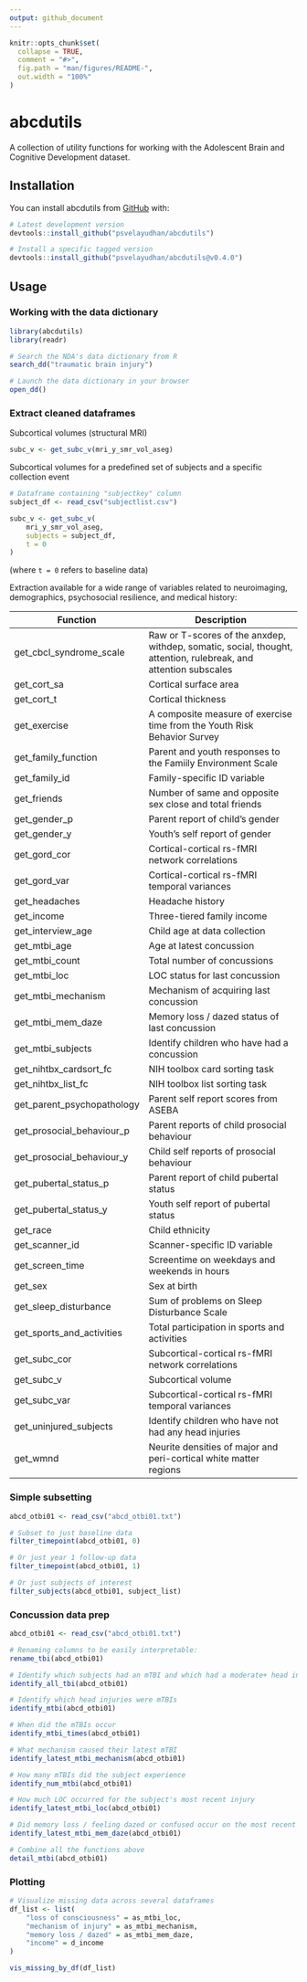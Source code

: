 ```yaml
---
output: github_document
---
```


<!-- README.md is generated from README.Rmd. Please edit that file -->

```r
knitr::opts_chunk$set(
  collapse = TRUE,
  comment = "#>",
  fig.path = "man/figures/README-",
  out.width = "100%"
)
```

# abcdutils

<!-- badges: start -->
<!-- badges: end -->

A collection of utility functions for working with the Adolescent Brain and Cognitive Development dataset.

## Installation

You can install abcdutils from [GitHub](https://github.com/) with:

```r
# Latest development version
devtools::install_github("psvelayudhan/abcdutils")

# Install a specific tagged version
devtools::install_github("psvelayudhan/abcdutils@v0.4.0")
```

## Usage

### Working with the data dictionary

```r
library(abcdutils)
library(readr)

# Search the NDA's data dictionary from R
search_dd("traumatic brain injury")

# Launch the data dictionary in your browser
open_dd()
```

### Extract cleaned dataframes

Subcortical volumes (structural MRI)

```r
subc_v <- get_subc_v(mri_y_smr_vol_aseg)
```

Subcortical volumes for a predefined set of subjects and a specific collection event

```r
# Dataframe containing "subjectkey" column
subject_df <- read_csv("subjectlist.csv")

subc_v <- get_subc_v(
    mri_y_smr_vol_aseg,
    subjects = subject_df,
    t = 0
)
```

(where `t = 0` refers to baseline data)

Extraction available for a wide range of variables related to neuroimaging, demographics, psychosocial resilience, and medical history:

| Function                   | Description                                                                                                     |
| ----                       | -----                                                                                                           |
| get_cbcl_syndrome_scale    | Raw or T-scores of the anxdep, withdep, somatic, social, thought, attention, rulebreak, and attention subscales |
| get_cort_sa                | Cortical surface area                                                                                           |
| get_cort_t                 | Cortical thickness                                                                                              |
| get_exercise               | A composite measure of exercise time from the Youth Risk Behavior Survey                                        |
| get_family_function        | Parent and youth responses to the Famiily Environment Scale                                                     |
| get_family_id              | Family-specific ID variable                                                                                     |
| get_friends                | Number of same and opposite sex close and total friends                                                         |
| get_gender_p               | Parent report of child's gender                                                                                 |
| get_gender_y               | Youth's self report of gender                                                                                   |
| get_gord_cor               | Cortical-cortical rs-fMRI network correlations                                                                  |
| get_gord_var               | Cortical-cortical rs-fMRI temporal variances                                                                    |
| get_headaches              | Headache history                                                                                                |
| get_income                 | Three-tiered family income                                                                                      |
| get_interview_age          | Child age at data collection                                                                                    |
| get_mtbi_age               | Age at latest concussion                                                                                        |
| get_mtbi_count             | Total number of concussions                                                                                     |
| get_mtbi_loc               | LOC status for last concussion                                                                                  |
| get_mtbi_mechanism         | Mechanism of acquiring last concussion                                                                          |
| get_mtbi_mem_daze          | Memory loss / dazed status of last concussion                                                                   |
| get_mtbi_subjects          | Identify children who have had a concussion                                                                     |
| get_nihtbx_cardsort_fc     | NIH toolbox card sorting task                                                                                   |
| get_nihtbx_list_fc         | NIH toolbox list sorting task                                                                                   |
| get_parent_psychopathology | Parent self report scores from ASEBA                                                                            |
| get_prosocial_behaviour_p  | Parent reports of child prosocial behaviour                                                                     |
| get_prosocial_behaviour_y  | Child self reports of prosocial behaviour                                                                       |
| get_pubertal_status_p      | Parent report of child pubertal status                                                                          |
| get_pubertal_status_y      | Youth self report of pubertal status                                                                            |
| get_race                   | Child ethnicity                                                                                                 |
| get_scanner_id             | Scanner-specific ID variable                                                                                    |
| get_screen_time            | Screentime on weekdays and weekends in hours                                                                    |
| get_sex                    | Sex at birth                                                                                                    |
| get_sleep_disturbance      | Sum of problems on Sleep Disturbance Scale                                                                      |
| get_sports_and_activities  | Total participation in sports and activities                                                                    |
| get_subc_cor               | Subcortical-cortical rs-fMRI network correlations                                                               |
| get_subc_v                 | Subcortical volume                                                                                              |
| get_subc_var               | Subcortical-cortical rs-fMRI temporal variances                                                                 |
| get_uninjured_subjects     | Identify children who have not had any head injuries                                                            |
| get_wmnd                   | Neurite densities of major and peri-cortical white matter regions                                               |

### Simple subsetting

```r
abcd_otbi01 <- read_csv("abcd_otbi01.txt")

# Subset to just baseline data
filter_timepoint(abcd_otbi01, 0)

# Or just year 1 follow-up data
filter_timepoint(abcd_otbi01, 1)

# Or just subjects of interest
filter_subjects(abcd_otbi01, subject_list)
```

### Concussion data prep

```r
abcd_otbi01 <- read_csv("abcd_otbi01.txt")

# Renaming columns to be easily interpretable:
rename_tbi(abcd_otbi01)

# Identify which subjects had an mTBI and which had a moderate+ head injury:
identify_all_tbi(abcd_otbi01)

# Identify which head injuries were mTBIs
identify_mtbi(abcd_otbi01)

# When did the mTBIs occur
identify_mtbi_times(abcd_otbi01)

# What mechanism caused their latest mTBI
identify_latest_mtbi_mechanism(abcd_otbi01)

# How many mTBIs did the subject experience
identify_num_mtbi(abcd_otbi01)

# How much LOC occurred for the subject's most recent injury
identify_latest_mtbi_loc(abcd_otbi01)

# Did memory loss / feeling dazed or confused occur on the most recent injury
identify_latest_mtbi_mem_daze(abcd_otbi01)

# Combine all the functions above
detail_mtbi(abcd_otbi01)
```

### Plotting

```r
# Visualize missing data across several dataframes
df_list <- list(
    "loss of consciousness" = as_mtbi_loc,
    "mechanism of injury" = as_mtbi_mechanism,
    "memory loss / dazed" = as_mtbi_mem_daze,
    "income" = d_income
)

vis_missing_by_df(df_list)
```
